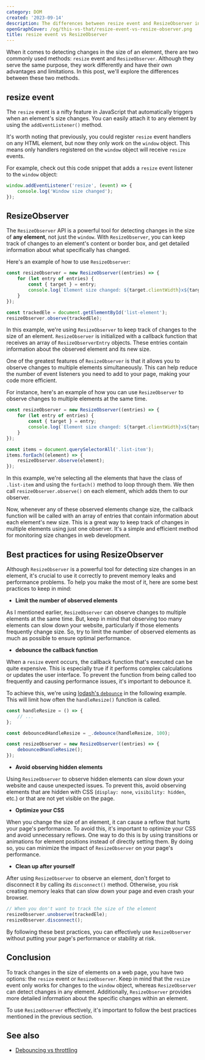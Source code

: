 ```yaml
---
category: DOM
created: '2023-09-14'
description: The differences between resize event and ResizeObserver in JavaScript
openGraphCover: /og/this-vs-that/resize-event-vs-resize-observer.png
title: resize event vs ResizeObserver
---
```


When it comes to detecting changes in the size of an element, there are two commonly used methods: `resize` event and `ResizeObserver`. Although they serve the same purpose, they work differently and have their own advantages and limitations. In this post, we'll explore the differences between these two methods.

## resize event

The `resize` event is a nifty feature in JavaScript that automatically triggers when an element's size changes. You can easily attach it to any element by using the `addEventListener()` method.

It's worth noting that previously, you could register `resize` event handlers on any HTML element, but now they only work on the `window` object. This means only handlers registered on the `window` object will receive `resize` events.

For example, check out this code snippet that adds a `resize` event listener to the `window` object:

```js
window.addEventListener('resize', (event) => {
    console.log('Window size changed');
});
```

## ResizeObserver

The `ResizeObserver` API is a powerful tool for detecting changes in the size of **any element**, not just the `window`. With `ResizeObserver`, you can keep track of changes to an element's content or border box, and get detailed information about what specifically has changed.

Here's an example of how to use `ResizeObserver`:

```js
const resizeObserver = new ResizeObserver((entries) => {
    for (let entry of entries) {
        const { target } = entry;
        console.log(`Element size changed: ${target.clientWidth}x${target.clientHeight}`);
    }
});

const trackedEle = document.getElementById('list-element');
resizeObserver.observe(trackedEle);
```

In this example, we're using `ResizeObserver` to keep track of changes to the size of an element. `ResizeObserver` is initialized with a callback function that receives an array of `ResizeObserverEntry` objects. These entries contain information about the observed element and its new size.

One of the greatest features of `ResizeObserver` is that it allows you to observe changes to multiple elements simultaneously. This can help reduce the number of event listeners you need to add to your page, making your code more efficient.

For instance, here's an example of how you can use `ResizeObserver` to observe changes to multiple elements at the same time.

```javascript
const resizeObserver = new ResizeObserver((entries) => {
    for (let entry of entries) {
        const { target } = entry;
        console.log(`Element size changed: ${target.clientWidth}x${target.clientHeight}`);
    }
});

const items = document.querySelectorAll('.list-item');
items.forEach((element) => {
    resizeObserver.observe(element);
});
```

In this example, we're selecting all the elements that have the class of `.list-item` and using the `forEach()` method to loop through them. We then call `resizeObserver.observe()` on each element, which adds them to our observer.

Now, whenever any of these observed elements change size, the callback function will be called with an array of entries that contain information about each element's new size. This is a great way to keep track of changes in multiple elements using just one observer. It's a simple and efficient method for monitoring size changes in web development.

## Best practices for using ResizeObserver

Although `ResizeObserver` is a powerful tool for detecting size changes in an element, it's crucial to use it correctly to prevent memory leaks and performance problems. To help you make the most of it, here are some best practices to keep in mind:

-   **Limit the number of observed elements**

As I mentioned earlier, `ResizeObserver` can observe changes to multiple elements at the same time. But, keep in mind that observing too many elements can slow down your website, particularly if those elements frequently change size. So, try to limit the number of observed elements as much as possible to ensure optimal performance.

-   **debounce the callback function**

When a `resize` event occurs, the callback function that's executed can be quite expensive. This is especially true if it performs complex calculations or updates the user interface. To prevent the function from being called too frequently and causing performance issues, it's important to debounce it.

To achieve this, we're using [lodash's `debounce`](https://lodash.com/docs/#debounce) in the following example. This will limit how often the `handleResize()` function is called.

```js
const handleResize = () => {
    // ...
};

const debouncedHandleResize = _.debounce(handleResize, 100);

const resizeObserver = new ResizeObserver((entries) => {
    debouncedHandleResize();
});
```

-   **Avoid observing hidden elements**

Using `ResizeObserver` to observe hidden elements can slow down your website and cause unexpected issues. To prevent this, avoid observing elements that are hidden with CSS (`display: none`, `visibility: hidden`, etc.) or that are not yet visible on the page.

-   **Optimize your CSS**

When you change the size of an element, it can cause a reflow that hurts your page's performance. To avoid this, it's important to optimize your CSS and avoid unnecessary reflows. One way to do this is by using transitions or animations for element positions instead of directly setting them. By doing so, you can minimize the impact of `ResizeObserver` on your page's performance.

-   **Clean up after yourself**

After using `ResizeObserver` to observe an element, don't forget to disconnect it by calling its `disconnect()` method. Otherwise, you risk creating memory leaks that can slow down your page and even crash your browser.

```js
// When you don't want to track the size of the element
resizeObserver.unobserve(trackedEle);
resizeObserver.disconnect();
```

By following these best practices, you can effectively use `ResizeObserver` without putting your page's performance or stability at risk.

## Conclusion

To track changes in the size of elements on a web page, you have two options: the `resize` event or `ResizeObserver`. Keep in mind that the `resize` event only works for changes to the `window` object, whereas `ResizeObserver` can detect changes in any element. Additionally, `ResizeObserver` provides more detailed information about the specific changes within an element.

To use `ResizeObserver` effectively, it's important to follow the best practices mentioned in the previous section.

## See also

-   [Debouncing vs throttling](https://phuoc.ng/collection/this-vs-that/debouncing-vs-throttling/)
